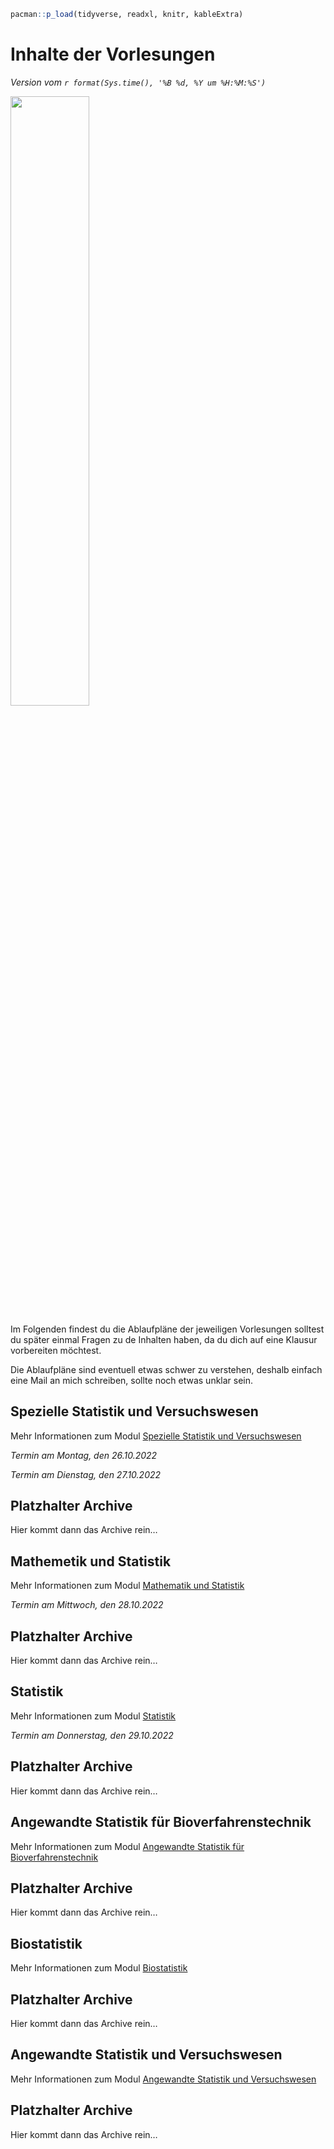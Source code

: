 ```r
pacman::p_load(tidyverse, readxl, knitr, kableExtra)
```

# Inhalte der Vorlesungen {#sec-lectures-contet}

*Version vom `r format(Sys.time(), '%B %d, %Y um %H:%M:%S')`*

![](images/caution.png){fig-align="center" width="50%"}

Im Folgenden findest du die Ablaufpläne der jeweiligen Vorlesungen solltest du später einmal Fragen zu de Inhalten haben, da du dich auf eine Klausur vorbereiten möchtest.

Die Ablaufpläne sind eventuell etwas schwer zu verstehen, deshalb einfach eine Mail an mich schreiben, sollte noch etwas unklar sein.

## Spezielle Statistik und Versuchswesen

::: column-margin
Mehr Informationen zum Modul [Spezielle Statistik und Versuchswesen](https://www.hs-osnabrueck.de/module/44b0390/)
:::

*Termin am Montag, den 26.10.2022*

*Termin am Dienstag, den 27.10.2022*

::: {.callout-note collapse="true"}
## Platzhalter Archive

Hier kommt dann das Archive rein...
:::

## Mathemetik und Statistik

::: column-margin
Mehr Informationen zum Modul [Mathematik und Statistik](https://www.hs-osnabrueck.de/module/44b0266/)
:::

*Termin am Mittwoch, den 28.10.2022*

::: {.callout-note collapse="true"}
## Platzhalter Archive

Hier kommt dann das Archive rein...
:::

## Statistik

::: column-margin
Mehr Informationen zum Modul [Statistik](https://www.hs-osnabrueck.de/module/44b0568/)
:::

*Termin am Donnerstag, den 29.10.2022*

::: {.callout-note collapse="true"}
## Platzhalter Archive

Hier kommt dann das Archive rein...
:::

## Angewandte Statistik für Bioverfahrenstechnik

::: column-margin
Mehr Informationen zum Modul [Angewandte Statistik für Bioverfahrenstechnik](https://www.hs-osnabrueck.de/module/44b0567/)
:::

::: {.callout-note collapse="true"}
## Platzhalter Archive

Hier kommt dann das Archive rein...
:::

## Biostatistik

::: column-margin
Mehr Informationen zum Modul [Biostatistik](https://www.hs-osnabrueck.de/module/44m0161/)
:::

::: {.callout-note collapse="true"}
## Platzhalter Archive

Hier kommt dann das Archive rein...
:::

## Angewandte Statistik und Versuchswesen

::: column-margin
Mehr Informationen zum Modul [Angewandte Statistik und Versuchswesen](https://www.hs-osnabrueck.de/module/44b0400/)
:::

::: {.callout-note collapse="true"}
## Platzhalter Archive

Hier kommt dann das Archive rein...
:::
